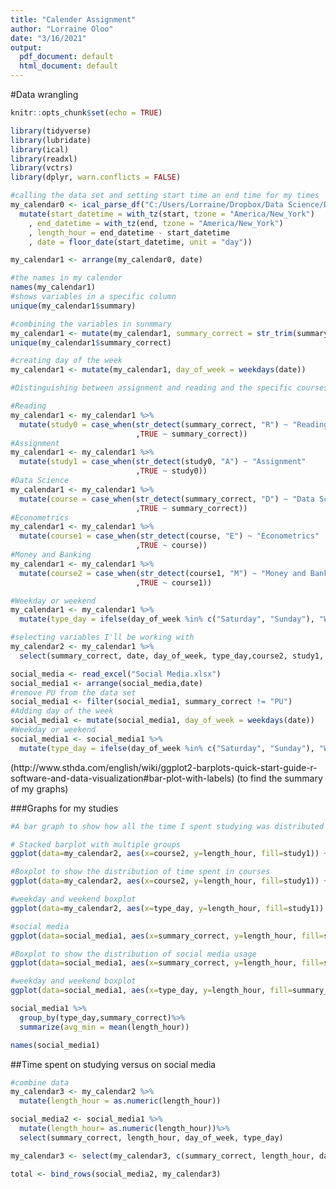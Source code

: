 ```yaml
---
title: "Calender Assignment"
author: "Lorraine Oloo"
date: "3/16/2021"
output:
  pdf_document: default
  html_document: default
---
```

#Data wrangling

```r
knitr::opts_chunk$set(echo = TRUE)
```

```r
library(tidyverse)
library(lubridate)
library(ical)
library(readxl)
library(vctrs)
library(dplyr, warn.conflicts = FALSE)
```

```r
#calling the data set and setting start time an end time for my times
my_calendar0 <- ical_parse_df("C:/Users/Lorraine/Dropbox/Data Science/Data-Science/Calender/loloo23@amherst.edu.ical/Data Science_c_qek3ugrgkuhaij3ad2ltmknjgs@group.calendar.google.com.ics") %>%
  mutate(start_datetime = with_tz(start, tzone = "America/New_York")
    , end_datetime = with_tz(end, tzone = "America/New_York")
    , length_hour = end_datetime - start_datetime
    , date = floor_date(start_datetime, unit = "day"))

my_calendar1 <- arrange(my_calendar0, date)
```

```r
#the names in my calender
names(my_calendar1)
#shows variables in a specific column
unique(my_calendar1$summary)
```


```r
#combining the variables in sunmmary
my_calendar1 <- mutate(my_calendar1, summary_correct = str_trim(summary))
unique(my_calendar1$summary_correct)

#creating day of the week
my_calendar1 <- mutate(my_calendar1, day_of_week = weekdays(date))
```


```r
#Distinguishing between assignment and reading and the specific courses

#Reading
my_calendar1 <- my_calendar1 %>%
  mutate(study0 = case_when(str_detect(summary_correct, "R") ~ "Reading"
                            ,TRUE ~ summary_correct))
#Assignment
my_calendar1 <- my_calendar1 %>%
  mutate(study1 = case_when(str_detect(study0, "A") ~ "Assignment"
                            ,TRUE ~ study0))
#Data Science
my_calendar1 <- my_calendar1 %>%
  mutate(course = case_when(str_detect(summary_correct, "D") ~ "Data Science"
                            ,TRUE ~ summary_correct))
#Econometrics
my_calendar1 <- my_calendar1 %>%
  mutate(course1 = case_when(str_detect(course, "E") ~ "Econometrics"
                            ,TRUE ~ course))
#Money and Banking
my_calendar1 <- my_calendar1 %>%
  mutate(course2 = case_when(str_detect(course1, "M") ~ "Money and Banking"
                            ,TRUE ~ course1))
```

```r
#Weekday or weekend
my_calendar1 <- my_calendar1 %>% 
  mutate(type_day = ifelse(day_of_week %in% c("Saturday", "Sunday"), "Weekend", "Weekday"))
```

```r
#selecting variables I'll be working with
my_calendar2 <- my_calendar1 %>%
  select(summary_correct, date, day_of_week, type_day,course2, study1, length_hour)

```

```r
social_media <- read_excel("Social Media.xlsx")
social_media1 <- arrange(social_media,date)
#remove PU from the data set
social_media1 <- filter(social_media1, summary_correct != "PU")
#Adding day of the week
social_media1 <- mutate(social_media1, day_of_week = weekdays(date))
#Weekday or weekend
social_media1 <- social_media1 %>% 
  mutate(type_day = ifelse(day_of_week %in% c("Saturday", "Sunday"), "Weekend", "Weekday"))
```


(http://www.sthda.com/english/wiki/ggplot2-barplots-quick-start-guide-r-software-and-data-visualization#bar-plot-with-labels) (to find the summary of my graphs)

###Graphs for my studies
```r
#A bar graph to show how all the time I spent studying was distributed between my three courses, in reading and doing assignment

# Stacked barplot with multiple groups
ggplot(data=my_calendar2, aes(x=course2, y=length_hour, fill=study1)) +  geom_bar(stat="identity") + labs(title = "How my time is split between courses",y="number of minutes", x="Course", fill="Study type")

```



```r
#Boxplot to show the distribution of time spent in courses
ggplot(data=my_calendar2, aes(x=course2, y=length_hour, fill=study1)) + geom_boxplot() + labs(title = "How my time is split between courses",y="number of minutes", x="Course", fill="Study type")
```


```r
#weekday and weekend boxplot
ggplot(data=my_calendar2, aes(x=type_day, y=length_hour, fill=study1)) +  geom_boxplot() + labs(title = "How I spend time studying between \n weekdays and weekend",y="number of minutes", x="type of day")
```

```r
#social media
ggplot(data=social_media1, aes(x=summary_correct, y=length_hour, fill=summary_correct)) +  geom_bar(stat="identity") + labs(title = "How my time is split between \n Instagram and WhatsApp",y="number of minutes", x="Social Media Platform") + theme_minimal() + scale_fill_discrete(name = "Social Media", labels = c("Instagram", "WhatsApp"))
```


```r
#Boxplot to show the distribution of social media usage
ggplot(data=social_media1, aes(x=summary_correct, y=length_hour, fill=summary_correct)) + geom_boxplot() + labs(title = "How my time is split between \n Instagram and WhatsApp",y="number of minutes", x="Social Media Platform") + theme_minimal() + scale_fill_discrete(name = "Social Media", labels = c("Instagram", "WhatsApp"))
```


```r
#weekday and weekend boxplot
ggplot(data=social_media1, aes(x=type_day, y=length_hour, fill=summary_correct)) +  geom_boxplot() + labs(title = "How I spend time studying between \n weekdays and weekend",y="number of minutes", x="type of day") + scale_fill_discrete(name = "Social Media", labels = c("Instagram", "WhatsApp"))
```


```r
social_media1 %>%
  group_by(type_day,summary_correct)%>%
  summarize(avg_min = mean(length_hour))
```

```r
names(social_media1)
```


##Time spent on studying versus on social media 
```r
#combine data
my_calendar3 <- my_calendar2 %>% 
  mutate(length_hour = as.numeric(length_hour))

social_media2 <- social_media1 %>% 
  mutate(length_hour= as.numeric(length_hour))%>%
  select(summary_correct, length_hour, day_of_week, type_day)

my_calendar3 <- select(my_calendar3, c(summary_correct, length_hour, day_of_week, type_day))

total <- bind_rows(social_media2, my_calendar3)
```

```r

```










